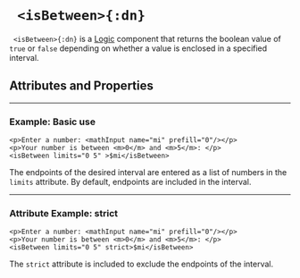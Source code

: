 


# ` <isBetween>{:dn}`

` <isBetween>{:dn}` is a [Logic](../document_structure/essentialConcepts#component-types) component
that returns the boolean value of `true` or `false` depending on whether a value is enclosed in a specified interval.

## Attributes and Properties 
 <AttrDisplay name='isBetween'/> 
 <PropDisplay name='isBetween'/>
 
---

### Example: Basic use


```doenet-editor-horiz
<p>Enter a number: <mathInput name="mi" prefill="0"/></p>
<p>Your number is between <m>0</m> and <m>5</m>: </p>
<isBetween limits="0 5" >$mi</isBetween>
```



The endpoints of the desired interval are entered as a list of numbers in the `limits` attribute. 
By default, endpoints are included in the interval.



---

### Attribute Example: strict


```doenet-editor-horiz
<p>Enter a number: <mathInput name="mi" prefill="0"/></p>
<p>Your number is between <m>0</m> and <m>5</m>: </p>
<isBetween limits="0 5" strict>$mi</isBetween>
```



The `strict` attribute is included to exclude the endpoints of the interval.

